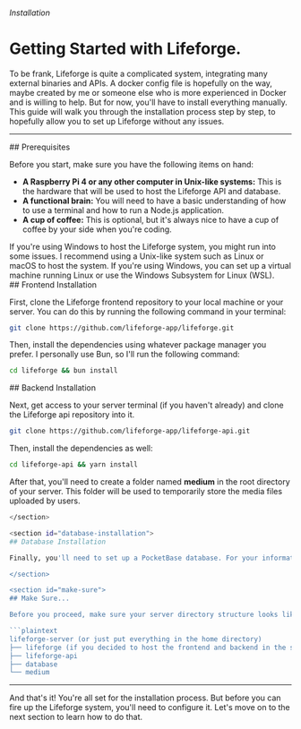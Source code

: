 
###### Installation

# Getting Started with Lifeforge.

To be frank, Lifeforge is quite a complicated system, integrating many external binaries and APIs. A docker config file is hopefully on the way, maybe created by me or someone else who is more experienced in Docker and is willing to help. But for now, you'll have to install everything manually. This guide will walk you through the installation process step by step, to hopefully allow you to set up Lifeforge without any issues.

---

<section id="prerequisites">
## Prerequisites

Before you start, make sure you have the following items on hand:

- **A Raspberry Pi 4 or any other computer in Unix-like systems:** This is the hardware that will be used to host the Lifeforge API and database.
- **A functional brain:** You will need to have a basic understanding of how to use a terminal and how to run a Node.js application.
- **A cup of coffee:** This is optional, but it's always nice to have a cup of coffee by your side when you're coding.

<Notes>
If you're using Windows to host the Lifeforge system, you might run into some issues. I recommend using a Unix-like system such as Linux or macOS to host the system. If you're using Windows, you can set up a virtual machine running Linux or use the Windows Subsystem for Linux (WSL).
</Notes>
</section>

<section id="frontend-installation">
## Frontend Installation

First, clone the Lifeforge frontend repository to your local machine or your server. You can do this by running the following command in your terminal:


```bash
git clone https://github.com/lifeforge-app/lifeforge.git
```

Then, install the dependencies using whatever package manager you prefer. I personally use Bun, so I'll run the following command:

```bash
cd lifeforge && bun install
```
</section>

<section id="backend-installation">
## Backend Installation

Next, get access to your server terminal (if you haven't already) and clone the Lifeforge api repository into it.

```bash
git clone https://github.com/lifeforge-app/lifeforge-api.git
```

Then, install the dependencies as well:

```bash
cd lifeforge-api && yarn install
```

After that, you'll need to create a folder named **medium** in the root directory of your server. This folder will be used to temporarily store the media files uploaded by users.

```bash
</section>

<section id="database-installation">
## Database Installation

Finally, you'll need to set up a PocketBase database. For your information, PocketBase is a free, open-source, and self-hosted lightweight database. Head over to the [PocketBase website](https://pocketbase.io) and download the latest version of the database. Make sure to select the correct version for your server's operating system. Once downloaded, extract the files and inside the extracted folder, you'll find an executable file named **"pocketbase"**. Move this file to the **"database"** directory in your server using <code>sftp</code> or any other file transfer method you prefer.

</section>

<section id="make-sure">
## Make Sure...

Before you proceed, make sure your server directory structure looks like this:

```plaintext
lifeforge-server (or just put everything in the home directory)
├── lifeforge (if you decided to host the frontend and backend in the same server)
├── lifeforge-api
├── database
└── medium
```
</section>

---

And that's it! You're all set for the installation process. But before you can fire up the Lifeforge system, you'll need to configure it. Let's move on to the next section to learn how to do that.